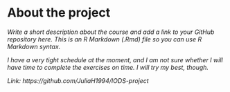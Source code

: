 
# About the project

*Write a short description about the course and add a link to your GitHub repository here. This is an R Markdown (.Rmd) file so you can use R Markdown syntax.*

*I have a very tight schedule at the moment, and I am not sure whether I will have time to complete the exercises on time. I will try my best, though.*

*Link: https://github.com/JuliaH1994/IODS-project*
